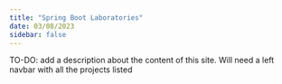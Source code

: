 ```yaml
---
title: "Spring Boot Laboratories"
date: 03/08/2023
sidebar: false
---
```


TO-DO: add a description about the content of this site. 
Will need a left navbar with all the projects listed

